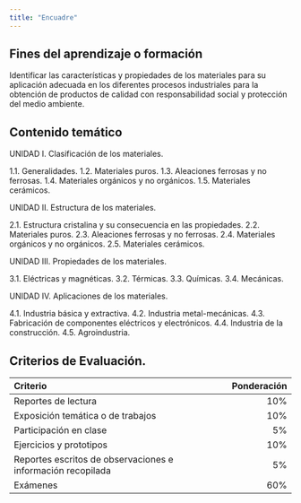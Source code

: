 ```yaml
---
title: "Encuadre"
---
```


## Fines del aprendizaje o formación

Identificar las características y propiedades de los materiales para su aplicación adecuada en los diferentes procesos industriales para la obtención de productos de calidad con responsabilidad social y protección del medio ambiente.

## Contenido temático

UNIDAD I. Clasificación de los materiales.

1.1. Generalidades.
1.2. Materiales puros.
1.3. Aleaciones ferrosas y no ferrosas.
1.4. Materiales orgánicos y no orgánicos.
1.5. Materiales cerámicos.
  
UNIDAD II. Estructura de los materiales.

2.1. Estructura cristalina y su consecuencia en las propiedades.
2.2. Materiales puros.
2.3. Aleaciones ferrosas y no ferrosas.
2.4. Materiales orgánicos y no orgánicos.
2.5. Materiales cerámicos.

UNIDAD III. Propiedades de los materiales.

3.1. Eléctricas y magnéticas.
3.2. Térmicas.
3.3. Químicas.
3.4. Mecánicas.

UNIDAD IV. Aplicaciones de los materiales.

4.1. Industria básica y extractiva.
4.2. Industria metal-mecánicas.
4.3. Fabricación de componentes eléctricos y electrónicos.
4.4. Industria de la construcción.
4.5. Agroindustria.

## Criterios de Evaluación.

Criterio | Ponderación
:---|---:
Reportes de lectura | 10%
Exposición temática o de trabajos | 10%
Participación en clase | 5%
Ejercicios y prototipos | 10%
Reportes escritos de observaciones e información recopilada | 5%
Exámenes | 60%
